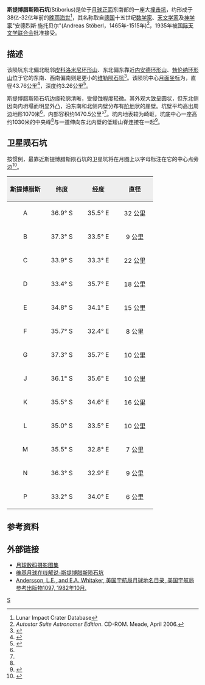 {{lunar crater data|
 image=Stibonus crater 4076 h3.jpg|240px|
 caption=[[月球轨道器4号|月球轨道器4号]]拍摄的图像|
 latitude=34.49|
 N_or_S=S|
 longitude=31.99|
 E_or_W=E|
 diameter=43.76公里|
 depth=3.26公里|
 colong=329|
 eponym=安德烈斯·施托贝尔}}
'''斯提博腊斯陨石坑'''(Stiborius)是位于[[月球正面|月球正面]]东南部的一座大[[撞击坑|撞击坑]]，约形成于38亿-32亿年前的[[晚雨海世|晚雨海世]]<ref name=LICD>Lunar Impact Crater Database</ref>，其名称取自[[德国|德国]]十五世纪[[数学家|数学家]]、[[天文学家|天文学家]]及[[神学|神学家]]"安德烈斯·施托贝尔"(Andreas Stöberl，1465年-1515年)<ref name="a">''Autostar Suite Astronomer Edition''. CD-ROM. Meade, April 2006.</ref>，1935年被[[国际天文学联合会|国际天文学联合会]]批准接受。

==描述==
该陨坑东北偏北毗邻[[皮科洛米尼环形山|皮科洛米尼环形山]]、东北偏东靠近[[内安德环形山|内安德环形山]]、[[勃伦纳环形山|勃伦纳环形山]]位于它的东南、西南偏南则是更小的[[维勒陨石坑|维勒陨石坑]]<ref>{{Cite web |url=http://planetarynames.wr.usgs.gov/images/Lunar/lac_113_lo.pdf |title=Crater Stiborius on LAC-113 map. |access-date=2016-09-04 |archive-date=2020-05-31 |archive-url=https://web.archive.org/web/20200531103139/https://planetarynames.wr.usgs.gov/images/Lunar/lac_113_lo.pdf |dead-url=no }}</ref>。该陨坑中心[[月面坐标|月面坐标]]为{{Coord|34.49|S|31.99|E|globe:Moon|nogoogle=1|noosm=1}}，直径43.76公里<ref name="IAU">{{Cite web |url=http://planetarynames.wr.usgs.gov/Feature/5706 |title=Directory of the International Astronomical Union |access-date=2016-09-04 |archive-date=2017-08-01 |archive-url=https://web.archive.org/web/20170801074040/https://planetarynames.wr.usgs.gov/Feature/5706 |dead-url=no }}</ref>，深度约3.26公里<ref>{{Cite web |url=http://fisherka.csolutionshosting.net/astronote/plan/craterdepth/html/CraterDepthFeatureNameWestfall.html |title=John E. Westfall's Atlas of the Lunar Terminator, Cambridge Univ. Press (2000) |access-date=2016-09-04 |archive-date=2014-12-18 |archive-url=https://archive.today/20141218234310/http://fisherka.csolutionshosting.net/astronote/plan/craterdepth/html/CraterDepthFeatureNameWestfall.html |dead-url=no }}</ref>。

斯提博腊斯陨石坑边缘轮廓清晰，受侵蚀程度轻微。其外观大致呈圆状，但东北侧因向内坍塌而明显外凸，沿东南和北侧内壁分布有[[wiktionary:terrace|阶地]]状的崖壁。坑壁平均高出周边地形1070米<ref name="LICD"/>，内部容积约1470.5公里³<ref name="LICD"/>。坑内地表较为崎岖，坑底中心一座高约1030米的中央峰<ref name="LICD"/>与一道伸向东北内壁的低矮山脊连接在一起<ref>{{cite book 
 | first=Antonín | last=Rükl | authorlink=Antonín Rükl
 | date=1990 | title=Atlas of the Moon
 | publisher=Kalmbach Books
 | isbn=0-913135-17-8 }}</ref>。

==卫星陨石坑==
按惯例，最靠近斯提博腊斯陨石坑的卫星坑将在月图上以字母标注在它的中心点旁边<ref>{{cite book 
 | author=Bussey, B. 
 | author-link=Ben Bussey 
 | author2=Spudis, P. 
 | author2-link=Paul Spudis 
 | date=2004 | title=The Clementine Atlas of the Moon
 | publisher=Cambridge University Press | location=New York
 | isbn=0-521-81528-2 }}</ref>。

{| class="wikitable"
!width="25%" style="background:#eeeeee;" |斯提博腊斯 
!width="25%" style="background:#eeeeee;" |纬度
!width="25%" style="background:#eeeeee;" |经度 
!width="25%" style="background:#eeeeee;" |直径
|-
|align="center"|A
|align="center"|36.9° S
|align="center"|35.5° E
|align="center"|32 公里
|-
|align="center"|B
|align="center"|37.3° S
|align="center"|33.5° E
|align="center"|9 公里
|-
|align="center"|C
|align="center"|33.9° S
|align="center"|33.3° E
|align="center"|22 公里
|-
|align="center"|D
|align="center"|33.4° S
|align="center"|35.7° E
|align="center"|18 公里
|-
|align="center"|E
|align="center"|34.8° S
|align="center"|34.1° E
|align="center"|15 公里
|-
|align="center"|F
|align="center"|35.7° S
|align="center"|32.4° E
|align="center"|8 公里
|-
|align="center"|G
|align="center"|37.3° S
|align="center"|35.7° E
|align="center"|10 公里
|-
|align="center"|J
|align="center"|36.1° S
|align="center"|35.6° E
|align="center"|10 公里
|-
|align="center"|K
|align="center"|35.5° S
|align="center"|34.6° E
|align="center"|16 公里
|-
|align="center"|L
|align="center"|35.0° S
|align="center"|33.5° E
|align="center"|10 公里
|-
|align="center"|M
|align="center"|35.5° S
|align="center"|32.8° E
|align="center"|7 公里
|-
|align="center"|N
|align="center"|36.3° S
|align="center"|32.9° E
|align="center"|9 公里
|-
|align="center"|P
|align="center"|33.2° S
|align="center"|34.0° E
|align="center"|6 公里
|}

==参考资料==
{{Reflist}}

==外部链接==
* [http://www.lpi.usra.edu/resources/lunar_orbiter/bin/srch_nam.shtml?Stiborius%7C0 月球数码摄影图集] {{Wayback|url=http://www.lpi.usra.edu/resources/lunar_orbiter/bin/srch_nam.shtml?Stiborius%7C0 |date=20170801153043 }}
* [http://the-moon.wikispaces.com/Stiborius 维基月球在线解说-斯提博腊斯陨石坑] {{Wayback|url=http://the-moon.wikispaces.com/Stiborius |date=20180530180030 }}
*[http://planet4589.org/astro/lunar/RP-1097.pdf Andersson, L.E., and E.A. Whitaker, 美国宇航局月球地名目录, 美国宇航局参考出版物1097, 1982年10月.] {{Wayback|url=http://planet4589.org/astro/lunar/RP-1097.pdf |date=20141006125838 }}

[[Category:月球环形山|S]]
{{月球環形山 (R-S)}}